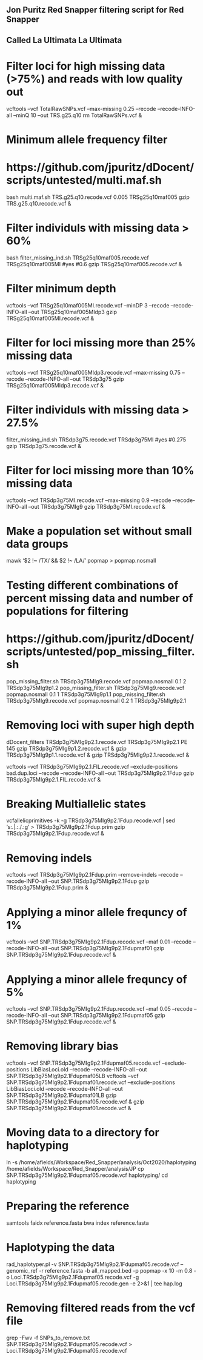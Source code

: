 ## Jon Puritz Red Snapper filtering script for Red Snapper ##
##             Called La Ultimata La Ultimata              ##

# Filter loci for high missing data (>75%) and reads with low quality out
vcftools --vcf TotalRawSNPs.vcf --max-missing 0.25 --recode --recode-INFO-all --minQ 10 --out TRS.g25.q10
rm TotalRawSNPs.vcf &

# Minimum allele frequency filter
# https://github.com/jpuritz/dDocent/scripts/untested/multi.maf.sh
bash multi.maf.sh TRS.g25.q10.recode.vcf 0.005 TRSg25q10maf005
gzip TRS.g25.q10.recode.vcf &

# Filter individuls with missing data > 60%
bash filter_missing_ind.sh TRSg25q10maf005.recode.vcf TRSg25q10maf005MI
#yes
#0.6
gzip TRSg25q10maf005.recode.vcf &

# Filter minimum depth
vcftools --vcf TRSg25q10maf005MI.recode.vcf --minDP 3 --recode --recode-INFO-all --out TRSg25q10maf005MIdp3
gzip TRSg25q10maf005MI.recode.vcf &

# Filter for loci missing more than 25% missing data
vcftools --vcf TRSg25q10maf005MIdp3.recode.vcf --max-missing 0.75 --recode --recode-INFO-all --out TRSdp3g75
gzip TRSg25q10maf005MIdp3.recode.vcf &

# Filter individuls with missing data > 27.5%
filter_missing_ind.sh TRSdp3g75.recode.vcf TRSdp3g75MI
#yes
#0.275
gzip TRSdp3g75.recode.vcf &

# Filter for loci missing more than 10% missing data
vcftools --vcf TRSdp3g75MI.recode.vcf --max-missing 0.9 --recode --recode-INFO-all --out TRSdp3g75MIg9
gzip TRSdp3g75MI.recode.vcf &

# Make a population set without small data groups
mawk '$2 !~ /TX/ && $2 !~ /LA/' popmap > popmap.nosmall

# Testing different combinations of percent missing data and number of populations for filtering
# https://github.com/jpuritz/dDocent/scripts/untested/pop_missing_filter.sh
pop_missing_filter.sh TRSdp3g75MIg9.recode.vcf popmap.nosmall 0.1 2 TRSdp3g75MIg9p1.2
pop_missing_filter.sh TRSdp3g75MIg9.recode.vcf popmap.nosmall 0.1 1 TRSdp3g75MIg9p1.1
pop_missing_filter.sh TRSdp3g75MIg9.recode.vcf popmap.nosmall 0.2 1 TRSdp3g75MIg9p2.1

# Removing loci with super high depth
dDocent_filters TRSdp3g75MIg9p2.1.recode.vcf TRSdp3g75MIg9p2.1 PE 145
gzip TRSdp3g75MIg9p1.2.recode.vcf &
gzip TRSdp3g75MIg9p1.1.recode.vcf &
gzip TRSdp3g75MIg9p2.1.recode.vcf &

vcftools --vcf TRSdp3g75MIg9p2.1.FIL.recode.vcf --exclude-positions bad.dup.loci --recode --recode-INFO-all --out TRSdp3g75MIg9p2.1Fdup
gzip TRSdp3g75MIg9p2.1.FIL.recode.vcf &

# Breaking Multiallelic states
vcfallelicprimitives -k -g TRSdp3g75MIg9p2.1Fdup.recode.vcf | sed 's:\.|\.:\.\/\.:g' > TRSdp3g75MIg9p2.1Fdup.prim
gzip TRSdp3g75MIg9p2.1Fdup.recode.vcf &

# Removing indels
vcftools --vcf TRSdp3g75MIg9p2.1Fdup.prim --remove-indels --recode --recode-INFO-all --out SNP.TRSdp3g75MIg9p2.1Fdup
gzip TRSdp3g75MIg9p2.1Fdup.prim &

# Applying a minor allele frequncy of 1%
vcftools --vcf SNP.TRSdp3g75MIg9p2.1Fdup.recode.vcf --maf 0.01 --recode --recode-INFO-all --out SNP.TRSdp3g75MIg9p2.1Fdupmaf01
gzip SNP.TRSdp3g75MIg9p2.1Fdup.recode.vcf &

# Applying a minor allele frequncy of 5%
vcftools --vcf SNP.TRSdp3g75MIg9p2.1Fdup.recode.vcf --maf 0.05 --recode --recode-INFO-all --out SNP.TRSdp3g75MIg9p2.1Fdupmaf05
gzip SNP.TRSdp3g75MIg9p2.1Fdup.recode.vcf &

# Removing library bias
vcftools --vcf SNP.TRSdp3g75MIg9p2.1Fdupmaf05.recode.vcf --exclude-positions LibBiasLoci.old --recode --recode-INFO-all --out SNP.TRSdp3g75MIg9p2.1Fdupmaf05LB
vcftools --vcf SNP.TRSdp3g75MIg9p2.1Fdupmaf01.recode.vcf --exclude-positions LibBiasLoci.old --recode --recode-INFO-all --out SNP.TRSdp3g75MIg9p2.1Fdupmaf01LB
gzip SNP.TRSdp3g75MIg9p2.1Fdupmaf05.recode.vcf &
gzip SNP.TRSdp3g75MIg9p2.1Fdupmaf01.recode.vcf &

# Moving data to a directory for haplotyping
ln -s /home/afields/Workspace/Red_Snapper/analysis/Oct2020/haplotyping /home/afields/Workspace/Red_Snapper/analysis/JP
cp SNP.TRSdp3g75MIg9p2.1Fdupmaf05.recode.vcf haplotyping/
cd haplotyping

# Preparing the reference
samtools faidx reference.fasta 
bwa index reference.fasta

# Haplotyping the data
rad_haplotyper.pl -v SNP.TRSdp3g75MIg9p2.1Fdupmaf05.recode.vcf --genomic_ref -r reference.fasta -b all_mapped.bed -p popmap -x 10 -m 0.8 -o Loci.TRSdp3g75MIg9p2.1Fdupmaf05.recode.vcf -g Loci.TRSdp3g75MIg9p2.1Fdupmaf05.recode.gen -e 2>&1 | tee hap.log

# Removing filtered reads from the vcf file
grep -Fwv -f SNPs_to_remove.txt SNP.TRSdp3g75MIg9p2.1Fdupmaf05.recode.vcf > Loci.TRSdp3g75MIg9p2.1Fdupmaf05.recode.vcf
